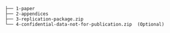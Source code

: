 ```
├── 1-paper
├── 2-appendices
├── 3-replication-package.zip
└── 4-confidential-data-not-for-publication.zip  (Optional)
```